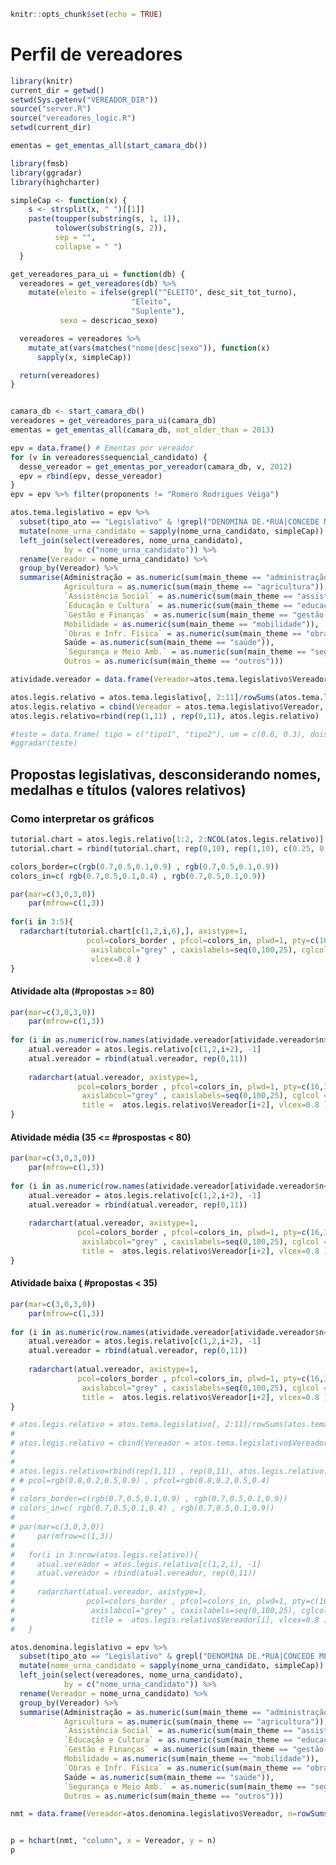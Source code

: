 
```r
knitr::opts_chunk$set(echo = TRUE)
```
# Perfil de vereadores

```r
library(knitr)
current_dir = getwd()
setwd(Sys.getenv("VEREADOR_DIR"))
source("server.R")
source("vereadores_logic.R")
setwd(current_dir)

ementas = get_ementas_all(start_camara_db())

library(fmsb)
library(ggradar)
library(highcharter)

```

```r
simpleCap <- function(x) {
    s <- strsplit(x, " ")[[1]]
    paste(toupper(substring(s, 1, 1)),
          tolower(substring(s, 2)),
          sep = "",
          collapse = " ")
  }

get_vereadores_para_ui = function(db) {
  vereadores = get_vereadores(db) %>%
    mutate(eleito = ifelse(grepl("^ELEITO", desc_sit_tot_turno),
                           "Eleito",
                           "Suplente"),
           sexo = descricao_sexo)

  vereadores = vereadores %>%
    mutate_at(vars(matches("nome|desc|sexo")), function(x)
      sapply(x, simpleCap))

  return(vereadores)
}


camara_db <- start_camara_db()
vereadores = get_vereadores_para_ui(camara_db)
ementas = get_ementas_all(camara_db, not_older_than = 2013)

epv = data.frame() # Ementas por vereador
for (v in vereadores$sequencial_candidato) {
  desse_vereador = get_ementas_por_vereador(camara_db, v, 2012)
  epv = rbind(epv, desse_vereador)
}
epv = epv %>% filter(proponents != "Romero Rodrigues Veiga")
```

```r
atos.tema.legislativo = epv %>% 
  subset(tipo_ato == "Legislativo" & !grepl("DENOMINA DE.*RUA|CONCEDE MEDALHA|TÍTULO DE CID", title)) %>%
  mutate(nome_urna_candidato = sapply(nome_urna_candidato, simpleCap)) %>% 
  left_join(select(vereadores, nome_urna_candidato),
            by = c("nome_urna_candidato")) %>% 
  rename(Vereador = nome_urna_candidato) %>% 
  group_by(Vereador) %>% 
  summarise(Administração = as.numeric(sum(main_theme == "administração")), 
            Agricultura = as.numeric(sum(main_theme == "agricultura")), 
            `Assistência Social` = as.numeric(sum(main_theme == "assistencia social")),
            `Educação e Cultura` = as.numeric(sum(main_theme == "educação e cultura")),
            `Gestão e Finanças` = as.numeric(sum(main_theme == "gestão e finanças")),
            Mobilidade = as.numeric(sum(main_theme == "mobilidade")),
            `Obras e Infr. Física` = as.numeric(sum(main_theme == "obras e infraestrutura física")),
            Saúde = as.numeric(sum(main_theme == "saúde")),
            `Segurança e Meio Amb.` = as.numeric(sum(main_theme == "segurança e meio ambiente")),
            Outros = as.numeric(sum(main_theme == "outros")))

atividade.vereador = data.frame(Vereador=atos.tema.legislativo$Vereador, n=rowSums(atos.tema.legislativo[,2:NCOL(atos.tema.legislativo)]))

atos.legis.relativo = atos.tema.legislativo[, 2:11]/rowSums(atos.tema.legislativo[, 2:11])
atos.legis.relativo = cbind(Vereador = atos.tema.legislativo$Vereador, atos.legis.relativo)
atos.legis.relativo=rbind(rep(1,11) , rep(0,11), atos.legis.relativo)

#teste = data.frame( tipo = c("tipo1", "tipo2"), um = c(0.6, 0.3), dois=c(0.9,0.2), tres=c(0.5, 0.3), quatro = c(0.8, 0.5), todo =c(0, 1))
#ggradar(teste)

```



## Propostas legislativas, desconsiderando nomes, medalhas e títulos (valores relativos)

### Como interpretar os gráficos

```r

tutorial.chart = atos.legis.relativo[1:2, 2:NCOL(atos.legis.relativo)]
tutorial.chart = rbind(tutorial.chart, rep(0,10), rep(1,10), c(0.25, 0, 0, 0.5, 0, 0,0.25, 0, 0, 0) ,rep(0.0,10))

colors_border=c(rgb(0.7,0.5,0.1,0.9) , rgb(0.7,0.5,0.1,0.9))
colors_in=c( rgb(0.7,0.5,0.1,0.4) , rgb(0.7,0.5,0.1,0.9))

par(mar=c(3,0,3,0))
    par(mfrow=c(1,3))
    
for(i in 3:5){
  radarchart(tutorial.chart[c(1,2,i,6),], axistype=1,
                 pcol=colors_border , pfcol=colors_in, plwd=1, pty=c(16,32), plty=1,
                  axislabcol="grey" , caxislabels=seq(0,100,25), cglcol = "grey80", cglty=1, cglwd=0.8,
                  vlcex=0.8 )
}
```

#### Atividade alta (#propostas >= 80)

```r

par(mar=c(3,0,3,0))
    par(mfrow=c(1,3))
    
for (i in as.numeric(row.names(atividade.vereador[atividade.vereador$n>=80,]))){
    atual.vereador = atos.legis.relativo[c(1,2,i+2), -1]
    atual.vereador = rbind(atual.vereador, rep(0,11))
    
    radarchart(atual.vereador, axistype=1,
               pcol=colors_border , pfcol=colors_in, plwd=1, pty=c(16,32), plty=1,
                axislabcol="grey" , caxislabels=seq(0,100,25), cglcol = "grey80", cglty=1, cglwd=0.8,
                title =  atos.legis.relativo$Vereador[i+2], vlcex=0.8 )
}
```

#### Atividade média (35 <= #prospostas < 80)

```r
par(mar=c(3,0,3,0))
    par(mfrow=c(1,3))
    
for (i in as.numeric(row.names(atividade.vereador[atividade.vereador$n<80 & atividade.vereador$n>=35,]))){
    atual.vereador = atos.legis.relativo[c(1,2,i+2), -1]
    atual.vereador = rbind(atual.vereador, rep(0,11))
    
    radarchart(atual.vereador, axistype=1,
               pcol=colors_border , pfcol=colors_in, plwd=1, pty=c(16,32), plty=1,
                axislabcol="grey" , caxislabels=seq(0,100,25), cglcol = "grey80", cglty=1, cglwd=0.8,
                title =  atos.legis.relativo$Vereador[i+2], vlcex=0.8 )
}
```

#### Atividade baixa ( #propostas < 35)

```r
par(mar=c(3,0,3,0))
    par(mfrow=c(1,3))
    
for (i in as.numeric(row.names(atividade.vereador[atividade.vereador$n<35,]))){
    atual.vereador = atos.legis.relativo[c(1,2,i+2), -1]
    atual.vereador = rbind(atual.vereador, rep(0,11))
    
    radarchart(atual.vereador, axistype=1,
               pcol=colors_border , pfcol=colors_in, plwd=1, pty=c(16,32), plty=1,
                axislabcol="grey" , caxislabels=seq(0,100,25), cglcol = "grey80", cglty=1, cglwd=0.8,
                title =  atos.legis.relativo$Vereador[i+2], vlcex=0.8 )
}
```

```r

# atos.legis.relativo = atos.tema.legislativo[, 2:11]/rowSums(atos.tema.legislativo[, 2:11])
# 
# atos.legis.relativo = cbind(Vereador = atos.tema.legislativo$Vereador, atos.legis.relativo)
# 
# 
# atos.legis.relativo=rbind(rep(1,11) , rep(0,11), atos.legis.relativo)
# # pcol=rgb(0.8,0.2,0.5,0.9) , pfcol=rgb(0.8,0.2,0.5,0.4)
# 
# colors_border=c(rgb(0.7,0.5,0.1,0.9) , rgb(0.7,0.5,0.1,0.9))
# colors_in=c( rgb(0.7,0.5,0.1,0.4) , rgb(0.7,0.5,0.1,0.9))
# 
# par(mar=c(3,0,3,0))
#     par(mfrow=c(1,3))
# 
#   for(i in 3:nrow(atos.legis.relativo)){ 
#     atual.vereador = atos.legis.relativo[c(1,2,i), -1]
#     atual.vereador = rbind(atual.vereador, rep(0,11))
#     
#     radarchart(atual.vereador, axistype=1,
#                pcol=colors_border , pfcol=colors_in, plwd=1, pty=c(16,32), plty=1,
#                 axislabcol="grey" , caxislabels=seq(0,100,25), cglcol = "grey80", cglty=1, cglwd=0.8,
#                 title =  atos.legis.relativo$Vereador[i], vlcex=0.8 )
#   }
```

```r
atos.denomina.legislativo = epv %>% 
  subset(tipo_ato == "Legislativo" & grepl("DENOMINA DE.*RUA|CONCEDE MEDALHA|TÍTULO DE CID", title)) %>%
  mutate(nome_urna_candidato = sapply(nome_urna_candidato, simpleCap)) %>% 
  left_join(select(vereadores, nome_urna_candidato),
            by = c("nome_urna_candidato")) %>% 
  rename(Vereador = nome_urna_candidato) %>% 
  group_by(Vereador) %>% 
  summarise(Administração = as.numeric(sum(main_theme == "administração")), 
            Agricultura = as.numeric(sum(main_theme == "agricultura")), 
            `Assistência Social` = as.numeric(sum(main_theme == "assistencia social")),
            `Educação e Cultura` = as.numeric(sum(main_theme == "educação e cultura")),
            `Gestão e Finanças` = as.numeric(sum(main_theme == "gestão e finanças")),
            Mobilidade = as.numeric(sum(main_theme == "mobilidade")),
            `Obras e Infr. Física` = as.numeric(sum(main_theme == "obras e infraestrutura física")),
            Saúde = as.numeric(sum(main_theme == "saúde")),
            `Segurança e Meio Amb.` = as.numeric(sum(main_theme == "segurança e meio ambiente")),
            Outros = as.numeric(sum(main_theme == "outros")))

nmt = data.frame(Vereador=atos.denomina.legislativo$Vereador, n=rowSums(atos.denomina.legislativo[,2:NCOL(atos.denomina.legislativo)]))


p = hchart(nmt, "column", x = Vereador, y = n)
p
```
